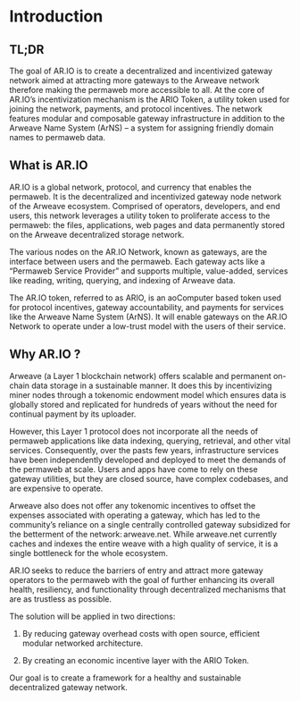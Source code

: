 
<HeroPattern />

# Introduction

## TL;DR

The goal of AR.IO is to create a decentralized and incentivized gateway network aimed at attracting more gateways to the Arweave network therefore making the permaweb more accessible to all. At the core of AR.IO’s incentivization mechanism is the ARIO Token, a utility token used for joining the network, payments, and protocol incentives. The network features modular and composable gateway infrastructure in addition to the Arweave Name System (ArNS) – a system for assigning friendly domain names to permaweb data. 

## What is AR.IO

AR.IO is a global network, protocol, and currency that enables the permaweb. It is the decentralized and incentivized gateway node network of the Arweave ecosystem. Comprised of operators, developers, and end users, this network leverages a utility token to proliferate access to the permaweb: the files, applications, web pages and data permanently stored on the Arweave decentralized storage network.

The various nodes on the AR.IO Network, known as gateways, are the interface between users and the permaweb. Each gateway acts like a “Permaweb Service Provider” and supports multiple, value-added, services like reading, writing, querying, and indexing of Arweave data.

The AR.IO token, referred to as ARIO, is an aoComputer based token used for protocol incentives, gateway accountability, and payments for services like the Arweave Name System (ArNS). It will enable gateways on the AR.IO Network to operate under a low-trust model with the users of their service.

## Why AR.IO ?

Arweave (a Layer 1 blockchain network) offers scalable and permanent on-chain data storage in a sustainable manner. It does this by incentivizing miner nodes through a tokenomic endowment model which ensures data is globally stored and replicated for hundreds of years without the need for continual payment by its uploader.

However, this Layer 1 protocol does not incorporate all the needs of permaweb applications like data indexing, querying, retrieval, and other vital services. Consequently, over the pasts few years, infrastructure services have been independently developed and deployed to meet the demands of the permaweb at scale. Users and apps have come to rely on these gateway utilities, but they are closed source, have complex codebases, and are expensive to operate.

Arweave also does not offer any tokenomic incentives to offset the expenses associated with operating a gateway, which has led to the community’s reliance on a single centrally controlled gateway subsidized for the betterment of the network: arweave.net. While arweave.net currently caches and indexes the entire weave with a high quality of service, it is a single bottleneck for the whole ecosystem.

AR.IO seeks to reduce the barriers of entry and attract more gateway operators to the permaweb with the goal of further enhancing its overall health, resiliency, and functionality through decentralized mechanisms that are as trustless as possible.

The solution will be applied in two directions:

1. By reducing gateway overhead costs with open source, efficient modular networked architecture.

2. By creating an economic incentive layer with the ARIO Token.

Our goal is to create a framework for a healthy and sustainable decentralized gateway network.
